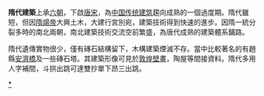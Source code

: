 {{unreferenced|time=2010-05-14T04:04:16+00:00}}
'''隋代建築'''上承[[六朝|六朝]]，下啟[[唐朝|唐]][[宋朝|宋]]，為[[中国传统建筑|中国传统建筑]]趨向成熟的一個過度期。隋代雖短，但因[[隋煬帝|隋煬帝]]大興土木，大建行宮別宛，建築技術得到快速的進步。因隋一統分裂多時的南北兩朝，南北建築技術交流空前繁盛，為唐代成熟的建築體系鋪路。

隋代遺傳實物很少，僅有磚石結構留下，木構建築煙滅不存。當中比較著名的有趙縣[[安濟橋|安濟橋]]及一些磚石塔。其建築形像可見於[[敦煌壁畫|敦煌壁畫]]，陶屋等間接資料。隋代多用人字補間，斗拱出跳可達雙抄單下昂三出跳。

{{中国历代建筑}}

[[Category:隋朝建築|*]]